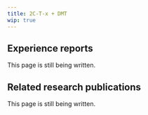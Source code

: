 ---
title: 2C-T-x + DMT
wip: true
---

## Experience reports

This page is still being written.

## Related research publications

This page is still being written.

